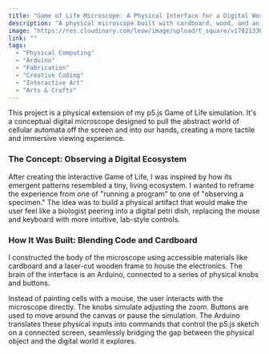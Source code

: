 ```yaml
---
title: "Game of Life Microscope: A Physical Interface for a Digital World"
description: "A physical microscope built with cardboard, wood, and an Arduino to explore the digital ecosystems of Conway's Game of Life."
image: "https://res.cloudinary.com/leow/image/upload/t_square/v1702133029/blog/nc8tcwpe3zeytj7ubo9f.jpg"
link: ""
tags:
  - "Physical Computing"
  - "Arduino"
  - "Fabrication"
  - "Creative Coding"
  - "Interactive Art"
  - "Arts & Crafts"
---
```


This project is a physical extension of my p5.js Game of Life simulation. It's a conceptual digital microscope designed to pull the abstract world of cellular automata off the screen and into our hands, creating a more tactile and immersive viewing experience.

### The Concept: Observing a Digital Ecosystem

After creating the interactive Game of Life, I was inspired by how its emergent patterns resembled a tiny, living ecosystem. I wanted to reframe the experience from one of "running a program" to one of "observing a specimen." The idea was to build a physical artifact that would make the user feel like a biologist peering into a digital petri dish, replacing the mouse and keyboard with more intuitive, lab-style controls.

### How It Was Built: Blending Code and Cardboard

I constructed the body of the microscope using accessible materials like cardboard and a laser-cut wooden frame to house the electronics. The brain of the interface is an Arduino, connected to a series of physical knobs and buttons.

Instead of painting cells with a mouse, the user interacts with the microscope directly. The knobs simulate adjusting the zoom. Buttons are used to move around the canvas or pause the simulation. The Arduino translates these physical inputs into commands that control the p5.js sketch on a connected screen, seamlessly bridging the gap between the physical object and the digital world it explores.
